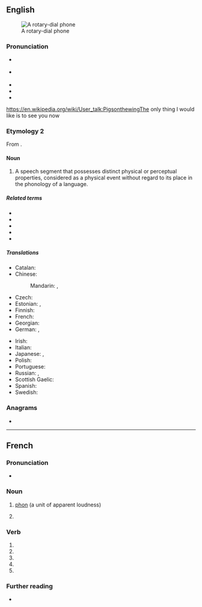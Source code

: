 {{also|phoné|-phone|'phone}}
==English==
{{wikipedia}}
[[Image:Dialog gr 1972.jpg|thumb|right|A rotary-dial phone]]

===Pronunciation===
* {{a|UK}} {{IPA|/fəʊ̯n/|lang=en}}
* {{a|US}} {{IPA|/foʊ̯n/|lang=en}}
* {{audio|en-uk-phone.ogg|Audio (UK)|lang=en}}
* {{audio|en-us-phone.ogg|Audio https://en.wikipedia.org/wiki/User_talk:Pigsonthewing(US)|lang=en}}
* {{rhymes|əʊn|oʊn|lang=en}}

https://en.wikipedia.org/wiki/User_talk:PigsonthewingThe only thing I would like is to see you now

===Etymology 2===
{{PIE root|en|bʰeh₂|id=speak}}
From {{der|en|grc|φωνή||sound}}.

====Noun====
{{en-noun}}

# {{lb|en|phonetics}} A speech segment that possesses distinct physical or perceptual properties, considered as a physical event without regard to its place in the phonology of a language.

=====Related terms=====
* {{l|en|phonetic}}
* {{l|en|phonetically}}
* {{l|en|phonetics}}
* {{l|en|phonology}}
* {{l|en|phoneme}}

=====Translations=====
{{trans-top|speech segment}}
* Catalan: {{t+|ca|fon|m}}
* Chinese:
*: Mandarin: {{t+|cmn|音素|tr=yīnsù|sc=Hani}}, {{t+|cmn|音位|tr=yīnwèi|sc=Hani}}
* Czech: {{t+|cs|hláska|f}}
* Estonian: {{t|et|häälik}}, {{t|et|foon}}
* Finnish: {{t+|fi|äänne}}
* French: {{t+|fr|phone|m}}
* Georgian: {{t|ka|ფონემა}}
* German: {{t+|de|Phonem|n}}, {{t|de|Fonem|n}}
{{trans-mid}}
* Irish: {{t|ga|foghar|m}}
* Italian: {{t+|it|fono|m}}
* Japanese: {{t+|ja|音素|tr=おんそ, onso|sc=Jpan}}, {{t|ja|音韻|tr=おんいん, on'in|sc=Jpan}}
* Polish: {{t+|pl|głoska|f}}
* Portuguese: {{t+|pt|fone|m}}
* Russian: {{t|ru|фо́на|f}}, {{t+|ru|фоне́ма|f}}
* Scottish Gaelic: {{t|gd|foghar|m}}
* Spanish: {{t+|es|fono|m}}
* Swedish: {{t+|sv|fon|c}}
{{trans-bottom}}

===Anagrams===
* {{anagrams|en|nepho-|pheno-|pheon}}

----

==French==
{{wikipedia|lang=fr}}

===Pronunciation===
* {{fr-IPA}}

===Noun===
{{PIE root|fr|bʰeh₂|id=speak}}
{{fr-noun|m}}

# [[phon]] (a unit of apparent loudness)
# {{lb|fr|linguistics}} {{l|en|phone}}

===Verb===
{{head|fr|verb form}}

# {{inflection of|phoner||1|s|pres|indc|lang=fr}}
# {{inflection of|phoner||3|s|pres|indc|lang=fr}}
# {{inflection of|phoner||1|s|pres|subj|lang=fr}}
# {{inflection of|phoner||3|s|pres|subj|lang=fr}}
# {{inflection of|phoner||2|s|impr|lang=fr}}

===Further reading===
* {{R:TLFi}}